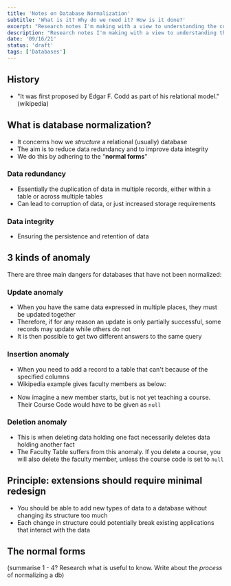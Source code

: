 ```yaml
---
title: 'Notes on Database Normalization'
subtitle: 'What is it? Why do we need it? How is it done?'
excerpt: "Research notes I'm making with a view to understanding the concept of database normalization."
description: "Research notes I'm making with a view to understanding the concept of database normalization."
date: '09/16/21'
status: 'draft'
tags: ['Databases']
---
```


## History

- "It was first proposed by Edgar F. Codd as part of his relational model." (wikipedia)

## What is database normalization?

- It concerns how we _structure_ a relational (usually) database
- The aim is to reduce data redundancy and to improve data integrity
- We do this by adhering to the "**normal forms**"

### Data redundancy

- Essentially the duplication of data in multiple records, either within a table or across multiple tables
- Can lead to corruption of data, or just increased storage requirements

### Data integrity

- Ensuring the persistence and retention of data

## 3 kinds of anomaly

There are three main dangers for databases that have not been normalized:

### Update anomaly

- When you have the same data expressed in multiple places, they must be updated together
- Therefore, if for any reason an update is only partially successful, some records may update while others do not
- It is then possible to get two different answers to the same query

### Insertion anomaly

- When you need to add a record to a table that can't because of the specified columns
- Wikipedia example gives faculty members as below:

<FacultyTable />

- Now imagine a new member starts, but is not yet teaching a course. Their Course Code
  would have to be given as `null`

### Deletion anomaly

- This is when deleting data holding one fact necessarily deletes data holding another fact
- The Faculty Table suffers from this anomaly. If you delete a course, you will also delete
  the faculty member, unless the course code is set to `null`

## Principle: extensions should require minimal redesign

- You should be able to add new types of data to a database without changing its structure too much
- Each change in structure could potentially break existing applications that interact with the data

## The normal forms

(summarise 1 - 4? Research what is useful to know. Write about the _process_ of normalizing a db)
